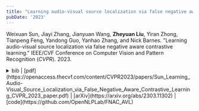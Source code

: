 ```yaml
---
title: "Learning audio-visual source localization via false negative aware contrastive learning."
pubDate: '2023'
---
```


<div class="research_h1">

Weixuan Sun, Jiayi Zhang, Jianyuan Wang, __Zheyuan Liu__, Yiran Zhong, Tianpeng Feng, Yandong Guo, Yanhao Zhang, and Nick Barnes. "Learning audio-visual source localization via false negative aware contrastive learning."
IEEE/CVF Conference on Computer Vision and Pattern Recognition (*CVPR*). 2023.

<details>
<summary>
<span class='inline'> bib |  [pdf](https://openaccess.thecvf.com/content/CVPR2023/papers/Sun_Learning_Audio-Visual_Source_Localization_via_False_Negative_Aware_Contrastive_Learning_CVPR_2023_paper.pdf) | [arXiv](https://arxiv.org/abs/2303.11302) | [code](https://github.com/OpenNLPLab/FNAC_AVL) </span> 
</summary>
<p>
  ```bibtex
    @InProceedings{Sun_2023_CVPR,
      author={Sun, Weixuan and Zhang, Jiayi and Wang, Jianyuan and Liu, Zheyuan and Zhong, Yiran and Feng, Tianpeng and Guo, Yandong and Zhang, Yanhao and Barnes, Nick},
      title={Learning Audio-Visual Source Localization via False Negative Aware Contrastive Learning},
      booktitle={Proceedings of the IEEE/CVF Conference on Computer Vision and Pattern Recognition (CVPR)},
      month={June},
      year={2023},
      pages={6420-6429}
    }
  ```
</p>
</details>
</div>